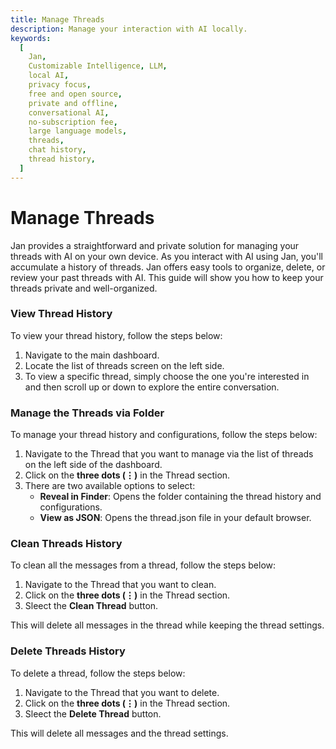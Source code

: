 ```yaml
---
title: Manage Threads
description: Manage your interaction with AI locally.
keywords:
  [
    Jan,
    Customizable Intelligence, LLM,
    local AI,
    privacy focus,
    free and open source,
    private and offline,
    conversational AI,
    no-subscription fee,
    large language models,
    threads,
    chat history,
    thread history,
  ]
---
```



# Manage Threads

Jan provides a straightforward and private solution for managing your threads with AI on your own device. As you interact with AI using Jan, you'll accumulate a history of threads.
Jan offers easy tools to organize, delete, or review your past threads with AI. This guide will show you how to keep your threads private and well-organized.

### View Thread History

To view your thread history, follow the steps below:

1. Navigate to the main dashboard.
2. Locate the list of threads screen on the left side.
3. To view a specific thread, simply choose the one you're interested in and then scroll up or down to explore the entire conversation.

### Manage the Threads via Folder

To manage your thread history and configurations, follow the steps below:

1. Navigate to the Thread that you want to manage via the list of threads on the left side of the dashboard.
2. Click on the **three dots (⋮)** in the Thread section.
3. There are two available options to select:
   - **Reveal in Finder**: Opens the folder containing the thread history and configurations.
   - **View as JSON**: Opens the thread.json file in your default browser.

### Clean Threads History

To clean all the messages from a thread, follow the steps below:

1. Navigate to the Thread that you want to clean.
2. Click on the **three dots (⋮)** in the Thread section.
3. Sleect the **Clean Thread** button.

<Callout type="info">
  This will delete all messages in the thread while keeping the thread settings.
</Callout>

### Delete Threads History

To delete a thread, follow the steps below:

1. Navigate to the Thread that you want to delete.
2. Click on the **three dots (⋮)** in the Thread section.
3. Sleect the **Delete Thread** button.

<Callout type="info">
  This will delete all messages and the thread settings.
</Callout>
